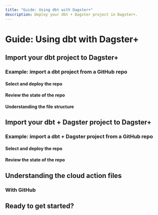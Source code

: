 ```yaml
---
title: "Guide: Using dbt with Dagster+"
description: Deploy your dbt + Dagster project in Dagster+.
---
```


# Guide: Using dbt with Dagster+

## Import your dbt project to Dagster+

[//]: <> "TODO: Add screenshot of Dagster+"

### Example: import a dbt project from a GitHub repo

[//]: <> "TODO: Add screenshot of Dagster+"

#### Select and deploy the repo

#### Review the state of the repo

#### Understanding the file structure

## Import your dbt + Dagster project to Dagster+

[//]: <> "TODO: Reference the using dbt with dagster tutorial"

[//]: <> "TODO: Add screenshot of Dagster+"

### Example: import a dbt + Dagster project from a GitHub repo

[//]: <> "TODO: Add screenshot of Dagster+"

#### Select and deploy the repo

#### Review the state of the repo

## Understanding the cloud action files

### With GitHub

## Ready to get started?

[//]: <> "TODO: Include reference to dbt course in Dagster University"
